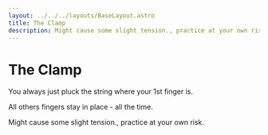 ```yaml
---
layout: ../../../layouts/BaseLayout.astro
title: The Clamp
description: Might cause some slight tension., practice at your own risk.
---
```



# The Clamp

<App client:load exercise={exercise} />

You always just pluck the string where your 1st finger is.

All others fingers stay in place - all the time.

Might cause some slight tension., practice at your own risk.
